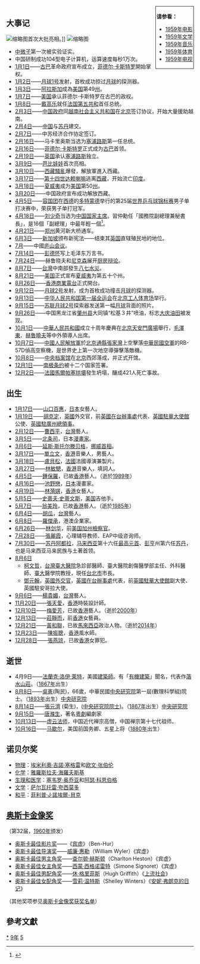 {{yearTOC|1959|'''[[民國紀元|民國]]四十八年'''；日本'''[[昭和|昭和]]三十四年'''}}

<div style="float:right; border:1px; border-style:solid; padding:2px">
'''请参看：'''
* [[1959年电影|1959年电影]]
* [[1959年文学|1959年文学]]
* [[1959年音乐|1959年音乐]]
* [[1959年体育|1959年体育]]
* [[1959年电视|1959年电视]]
</div>

== 大事记 ==
[[File:Type_59_in_parde.jpg|缩略图]]首次大批亮相。]]
[[File:Flag_of_Hawaii.svg|缩略图]]

* [[中微子|中微子]]第一次被实验证实。
* 中国研制成功104型电子计算机，运算速度每秒1万次。
* [[1月1日|1月1日]]——[[古巴|古巴]]革命政府宣布成立，[[菲德尔·卡斯特罗|菲德尔·卡斯特罗]]開始掌权。
* [[1月2日|1月2日]]——[[月球1号|月球1号]]发射，首枚成功掠过[[月球|月球]]的探测器。
* [[1月3日|1月3日]]——[[阿拉斯加|阿拉斯加]]成為[[美国|美国]]第49[[美國州份|州]]。
* [[1月7日|1月7日]]——[[美国|美国]]承认菲德尔·卡斯特罗在古巴的政权。
* [[1月8日|1月8日]]——[[戴高乐|戴高乐]]就任[[法国第五共和|法国第五共和]]首任总统。
* [[2月3日|2月3日]]——[[中華人民共和國政府|中国政府]]同[[越南社会主义共和国|越南社会主义共和国]]在[[北京|北京]]签订协议，开始大量援助越南。
* [[2月4日|2月4日]]——[[中国|中国]]与[[苏丹共和国|苏丹]]建交。
* [[2月7日|2月7日]]——中苏经济合作协定签订。
* [[2月16日|2月16日]]——马卡里奥斯当选为[[塞浦路斯|塞浦路斯]]第一任总统。
* [[2月16日|2月16日]]——[[菲德尔·卡斯特罗|菲德尔·卡斯特罗]]正式成为[[古巴|古巴]]首领。
* [[2月19日|2月19日]]——[[英国|英国]]承认[[塞浦路斯|塞浦路斯]]独立。
* [[3月9日|3月9日]]——[[芭比娃娃|芭比娃娃]]首次亮相。
* [[3月10日|3月10日]]——[[1959年藏區騷亂|西藏騷亂]]爆發，解放軍進入西藏。
* [[3月17日|3月17日]]——[[第十四世达赖喇嘛|第十四世达赖喇嘛]]逃离[[西藏|西藏]]，开始流亡[[印度|印度]]。
* [[3月18日|3月18日]]——[[夏威夷|夏威夷]]成为[[美国|美国]]第50[[美國州份|州]]。
* [[3月20日|3月20日]]——中国政府宣布成功解放西藏。
* [[4月5日|4月5日]]——[[容国团|容国团]]在[[西德|西德]]的[[多特蒙德|多特蒙德]]举行的第25届[[世界乒乓球锦标赛|世界乒乓球锦标赛]]男子单打决赛中，荣获男子单打冠军。
* [[4月18日|4月18日]]——[[刘少奇|刘少奇]]当选为[[中国国家主席|中国国家主席]]。習仲勳任「國務院副總理兼秘書長」，是16個「副總理」中最年輕一個<ref>{{cite journal |author=江曉白 |location=[[香港|香港]] |journal=《[[明報月刊|明報月刊]]》 |volume=1 |issue=2 |page=57 |date=1966年2月 |title=〈叫讀書人去種田，叫種田人去寫詩〉 }}</ref>。
* [[4月21日|4月21日]]——[[郑州|郑州]]黄河新大桥通车。
* [[6月3日|6月3日]]——[[新加坡|新加坡]]颁布新宪法——结束其[[英国|英国]]直辖殖民地的地位。
* [[7月|7月]]——中國[[庐山会议_(1959年)|庐山会议]]。
* [[7月14日|7月14日]]——[[彭德怀|彭德怀]]写上毛泽东万言书。
* [[7月24日|7月24日]]——赫鲁晓夫和[[尼克遜|尼克森]]展开[[厨房辩论|厨房辩论]]。
* [[8月7日|8月7日]]——[[台灣|台灣]]中南部發生[[八七水災|八七水災]]。
* [[8月21日|8月21日]]——[[美国|美国]]正式宣布[[夏威夷|夏威夷]]为第五十个州。
* [[8月26日|8月26日]]——[[香港商業電台|香港商業電台]]正式開台。
* [[9月12日|9月12日]]——[[月球2号|月球2号]]发射，成为首枚成功撞击[[月球|月球]]的探测器。
* [[9月13日|9月13日]]——[[中华人民共和国第一届全运会|中华人民共和国第一届全运会]]在[[北京工人体育场|北京工人体育场]]举行。
* [[9月15日|9月15日]]——[[苏联|苏联]][[月球2号|月球2号]]探索器发送第一幅[[月球|月球]]背面的照片。
* [[9月26日|9月26日]]——中国黑龙江省[[肇州县|肇州县]]大同镇“松基３井”喷油，标志[[大庆油田|大庆油田]]被发现。
* [[10月1日|10月1日]]——[[中華人民共和國|中華人民共和國]]成立十周年慶典在[[北京|北京]][[天安門廣場|天安門廣場]]舉行，[[毛澤東|毛澤東]]、[[赫魯曉夫|赫魯曉夫]]等中外領導人出席。
* [[10月7日|10月7日]]——[[中國人民解放軍|中國人民解放軍]]於[[北京|北京]][[通縣|通縣]][[張家灣|張家灣]]上空擊落[[中華民國空軍|中華民國空軍]]的RB-57D偵高空察機，是世界史上第一次地空導彈擊落敵機。
* [[10月8日|10月8日]]——[[中央档案馆|中央档案馆]]在[[北京|北京]]西郊落成，并正式开馆。
* [[12月1日|12月1日]]——[[南极条约|南极条约]]被十二个国家签署。
* [[12月2日|12月2日]]——[[法國|法國]][[馬爾帕塞拱壩|馬爾帕塞拱壩]]發生坍塌，釀成421人死亡事故。

== 出生 ==
* [[1月17日|1月17日]]——[[山口百惠|山口百惠]]，[[日本|日本]]女藝人。
* [[1月19日|1月19日]]——[[胡克定|胡克定]]，[[英國|英國]]外交官，前[[英國在台辦事處|英國在台辦事處]]代表、[[英國駐華大使館|英國駐華大使館]]公使、[[英國駐廣州總領事|英國駐廣州總領事]]。
* [[2月12日|2月12日]]——[[曹西平|曹西平]]，[[台灣|台灣]]藝人。
* [[3月5日|3月5日]]——[[北条司|北条司]]，日本[[漫畫家|漫畫家]]。
* [[3月6日|3月6日]]——[[延斯·斯托尔滕贝格|延斯·斯托尔滕贝格]]，[[挪威首相|挪威首相]]。
* [[3月17日|3月17日]]——[[單立文|單立文]]，[[香港|香港]]音樂人，男藝人。
* [[3月18日|3月18日]]——[[盧貝松|盧貝松]]，[[法國|法國]]法國導演兼製片。
* [[3月27日|3月27日]]——[[林敏驄|林敏驄]]，[[香港|香港]]音樂人，填詞人。
* [[4月5日|4月5日]]——[[鍾保羅|鍾保羅]]，已故[[香港|香港]]藝人。（逝於[[1989年|1989年]]）
* [[4月16日|4月16日]]——[[池野戀|池野戀]]，[[日本|日本]]漫畫家。
* [[4月19日|4月19日]]——[[林漪娸|林漪娸]]，[[香港|香港]]女藝人。
* [[5月5日|5月5日]]——[[史蒂夫·史蒂文斯|史蒂夫·史蒂文斯]]，[[美国|美国]]吉他手。
* [[5月7日|5月7日]]——[[翁美玲|翁美玲]]，已故[[香港|香港]]藝人。（逝於[[1985年|1985年]]）
* [[6月4日|6月4日]]——[[胡瓜|胡瓜]]，[[台灣|台灣]]藝人。
* [[6月8日|6月8日]]——[[羅傑承|羅傑承]]，港澳企業家。
* [[6月26日|6月26日]]——[[林剑华|林剑华]]，前[[美国|美国]][[加州|加州]][[檢察官|檢察官]]。
* [[7月28日|7月28日]]——[[張麗霞|張麗霞]]，心理辅导教师、EAP中级咨询师。
*[[7月30日|7月30日]]——[[苏丹阿都拉|苏丹阿都拉]]，[[马来西亚|马来西亚]]第十六任[[马来西亚最高元首|最高元首]]、[[彭亨|彭亨]]州第六任[[彭亨苏丹|苏丹]]，也是马来西亚马来民族与土著首领。
* [[8月6日|8月6日]]
**[[柯文哲|柯文哲]]，[[台灣|台灣]][[臺大醫院|臺大醫院]]急診部醫師、臺大醫院創傷醫學部主任、外科醫師、[[臺大|臺大]]醫學院教授，現任[[台北市|台北市]]市長。
**[[鄧元翰|鄧元翰]]，[[英國|英國]][[外交官|外交官]]，[[英國在台辦事處|英國在台辦事處]]代表，前[[英國駐華大使館|英國駐華大使館]]副大使、英國駐安哥拉大使。
* [[9月6日|9月6日]]——[[楊貴媚|楊貴媚]]，[[台灣|台灣]]藝人。
* [[11月20日|11月20日]]——[[張天愛_(香港)|張天愛]]，[[香港|香港]]時裝設計師。
* [[12月10日|12月10日]]——[[梅愛芳|梅愛芳]]，已故[[香港|香港]]藝人。（逝於[[2000年|2000年]]）
* [[12月13日|12月13日]]——[[莊靜而|莊靜而]]，前[[香港|香港]]女藝員。
* [[12月21日|12月21日]]——[[黃和聯|黃和聯]]，已故[[馬來西亞|馬來西亞]]政治人物。（逝於[[2014年|2014年]]）
* [[12月23日|12月23日]]——[[陳振聰|陳振聰]]，[[香港|香港]]風水師。
* [[12月28日|12月28日]]——[[張燕琼|張燕琼]]，已故[[香港|香港]]女罪犯。

== 逝世 ==
* 4月9日——[[法蘭克·洛伊·萊特|法蘭克·洛伊·萊特]]，美國[[建築師|建築師]]。有「[[有機建築|有機建築]]」聞名，代表作[[落水山莊|落水山莊]]。（[[1867年|1867年]]出生）
* [[8月8日|8月8日]]——[[吳憲|吳憲]](陶民)，66歲，中華民國[[中央研究院|中央研究院]]第一屆(數理科學組)院士。（[[1893年|1893年]]出生）[https://academicians.sinica.edu.tw/index.php?func=1-D 中央研究院]{{Wayback|url=https://academicians.sinica.edu.tw/index.php?func=1-D |date=20161102125806 }}
* [[8月14日|8月14日]]——[[張元濟|張元濟]] (菊生)，([[中央研究院院士|中央研究院院士]])。（[[1867年|1867年]]出生）[https://academicians.sinica.edu.tw/index.php?func=1-D 中央研究院]{{Wayback|url=https://academicians.sinica.edu.tw/index.php?func=1-D |date=20161102125806 }}
* [[9月15日|9月15日]]——[[唐滌生|唐滌生]]，著名[[粵劇|粵劇]]編劇家
* [[10月13日|10月13日]]——[[虚云法师|虚云法师]]，中国近代禅宗高僧，中国禅宗第十七代祖师。
* [[10月16日|10月16日]]——[[乔治·卡特莱特·马歇尔|马歇尔]]，美国前国务卿、五星上将（[[1880年|1880年]]出生）

== 诺贝尔奖 ==
* [[诺贝尔物理学奖|物理]]：[[埃米利奧·吉諾·塞格雷|埃米利奧·吉諾·塞格雷]]和[[欧文·张伯伦|欧文·张伯伦]]
* [[诺贝尔化学奖|化学]]：[[雅羅斯拉夫·海羅夫斯基|雅羅斯拉夫·海羅夫斯基]]
* [[诺贝尔医学奖|生理和医学]]：[[塞韦罗·奥乔亚|塞韦罗·奥乔亚]]和[[阿瑟·科恩伯格|阿瑟·科恩伯格]]
* [[诺贝尔文学奖|文学]]：[[萨尔瓦托雷·夸西莫多|萨尔瓦托雷·夸西莫多]]
* [[诺贝尔和平奖|和平]]：[[菲利普·J·諾埃爾-貝克|菲利普·J·諾埃爾-貝克]]

== [[奥斯卡金像奖|奥斯卡金像奖]] ==
（第32届，[[1960年|1960年]]颁发）
* [[奥斯卡最佳影片奖|奥斯卡最佳影片奖]]——《[[宾虚|宾虚]]》（Ben-Hur）
* [[奥斯卡最佳导演奖|奥斯卡最佳导演奖]]——[[威廉·惠勒|威廉·惠勒]]（William Wyler）《宾虚》
* [[奥斯卡最佳男主角奖|奥斯卡最佳男主角奖]]——[[查尔顿·赫斯顿|查尔顿·赫斯顿]]（Charlton Heston）《宾虚》
* [[奥斯卡最佳女主角奖|奥斯卡最佳女主角奖]]——[[西蒙·西格诺雷特|西蒙·西格诺雷特]]（Simone Signoret）《宾虚》
* [[奥斯卡最佳男配角奖|奥斯卡最佳男配角奖]]——[[休·格里菲斯|休·格里菲斯]]（Hugh Griffith）《[[上流社会|上流社会]]》
* [[奥斯卡最佳女配角奖|奥斯卡最佳女配角奖]]——[[雪莉·温特斯|雪莉·温特斯]]（Shelley Winters）《[[安妮·弗朗克的日记|安妮·弗朗克的日记]]》
（其他奖项参见[[奥斯卡金像奖获奖名单|奥斯卡金像奖获奖名单]]）

== 參考文獻 ==
{{reflist|2}}

[[Category:1959年|*]]
[[Category:1950年代|9年]]
[[Category:20世纪各年|5]]